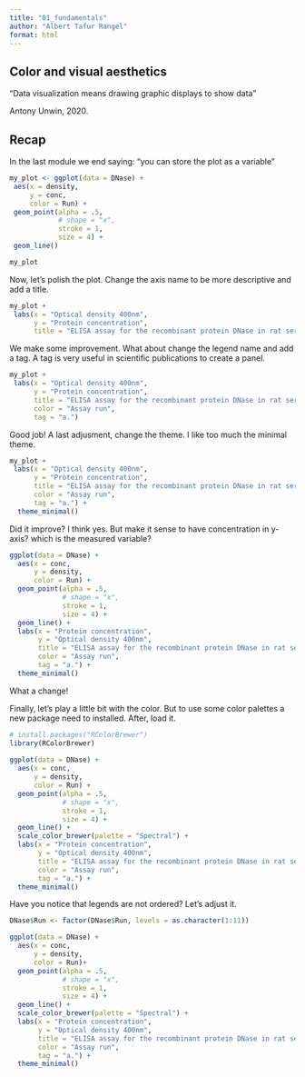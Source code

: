 ```yaml
---
title: "01_fundamentals"
author: "Albert Tafur Rangel"
format: html
---
```


## Color and visual aesthetics

“Data visualization means drawing graphic displays to show data”

Antony Unwin, 2020.

## Recap

In the last module we end saying: "you can store the plot as a variable"

```r

my_plot <- ggplot(data = DNase) +
 aes(x = density,
     y = conc,
     color = Run) +
 geom_point(alpha = .5,
            # shape = "x",
            stroke = 1,
            size = 4) +
 geom_line()

my_plot

```

Now, let's polish the plot. Change the axis name to be more descriptive and add a title.

```r

my_plot +
 labs(x = "Optical density 400nm",
      y = "Protein concentration",
      title = "ELISA assay for the recombinant protein DNase in rat serum")

```

We make some improvement. What about change the legend name and add a tag. A tag is very useful in scientific publications to create a panel.

```r

my_plot +
 labs(x = "Optical density 400nm",
      y = "Protein concentration",
      title = "ELISA assay for the recombinant protein DNase in rat serum",
      color = "Assay run",
      tag = "a.")

```

Good job! A last adjusment, change the theme. I like too much the minimal theme.

```r

my_plot +
 labs(x = "Optical density 400nm",
      y = "Protein concentration",
      title = "ELISA assay for the recombinant protein DNase in rat serum",
      color = "Assay run",
      tag = "a.") +
  theme_minimal()

```

Did it improve? I think yes. But make it sense to have concentration in y-axis? which is the measured variable?

```r

ggplot(data = DNase) +
  aes(x = conc,
      y = density,
      color = Run) +
  geom_point(alpha = .5,
             # shape = "x",
             stroke = 1,
             size = 4) +
  geom_line() +
  labs(x = "Protein concentration",
       y = "Optical density 400nm",
       title = "ELISA assay for the recombinant protein DNase in rat serum",
       color = "Assay run",
       tag = "a.") +
  theme_minimal()

```

What a change!

Finally, let's play a little bit with the color. But to use some color palettes a new package need to installed. After, load it.

```r

# install.packages("RColorBrewer")
library(RColorBrewer)
  
ggplot(data = DNase) +
  aes(x = conc,
      y = density,
      color = Run) +
  geom_point(alpha = .5,
             # shape = "x",
             stroke = 1,
             size = 4) +
  geom_line() +
  scale_color_brewer(palette = "Spectral") +
  labs(x = "Protein concentration",
       y = "Optical density 400nm",
       title = "ELISA assay for the recombinant protein DNase in rat serum",
       color = "Assay run",
       tag = "a.") +
  theme_minimal()

```

Have you notice that legends are not ordered? Let's adjust it.

```r

DNase$Run <- factor(DNase$Run, levels = as.character(1:11))

ggplot(data = DNase) +
  aes(x = conc,
      y = density,
      color = Run)+
  geom_point(alpha = .5,
             # shape = "x",
             stroke = 1,
             size = 4) +
  geom_line() +
  scale_color_brewer(palette = "Spectral") +
  labs(x = "Protein concentration",
       y = "Optical density 400nm",
       title = "ELISA assay for the recombinant protein DNase in rat serum",
       color = "Assay run",
       tag = "a.") +
  theme_minimal()

```

